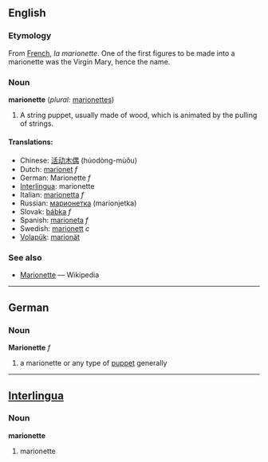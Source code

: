== English ==

=== Etymology ===
From [[French]], ''la marionette''. One of the first figures to be made into a marionette was the Virgin Mary, hence the name.

=== Noun ===
'''marionette''' (''plural:'' [[marionettes]])

#A string puppet, usually made of wood, which is animated by the pulling of strings.

==== Translations: ====
*Chinese: [[活动木偶]] (húodòng-mùǒu)
*Dutch: [[marionet]] ''f''
*German: Marionette ''f''
*[[Interlingua]]: marionette
*Italian: [[marionetta]] ''f''
*Russian: [[марионетка]] (marionjetka)
*Slovak: [[bábka]] ''f''
*Spanish: [[marioneta]] ''f''
*Swedish: [[marionett]] ''c''
*[[Volapük]]: [[marionät]]

===See also===
*[[w:Marionette|Marionette]] — Wikipedia

----

==German==
===Noun===
'''Marionette''' ''f''

# a marionette or any type of [[puppet]] generally

----

==[[Interlingua]]==
===Noun===
'''marionette'''

# marionette